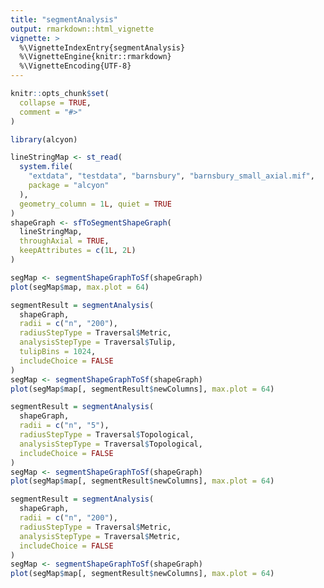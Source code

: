```yaml
---
title: "segmentAnalysis"
output: rmarkdown::html_vignette
vignette: >
  %\VignetteIndexEntry{segmentAnalysis}
  %\VignetteEngine{knitr::rmarkdown}
  %\VignetteEncoding{UTF-8}
---
```


```r
knitr::opts_chunk$set(
  collapse = TRUE,
  comment = "#>"
)
```

```r
library(alcyon)
```

```r
lineStringMap <- st_read(
  system.file(
    "extdata", "testdata", "barnsbury", "barnsbury_small_axial.mif",
    package = "alcyon"
  ),
  geometry_column = 1L, quiet = TRUE
)
shapeGraph <- sfToSegmentShapeGraph(
  lineStringMap,
  throughAxial = TRUE,
  keepAttributes = c(1L, 2L)
)
```

```r
segMap <- segmentShapeGraphToSf(shapeGraph)
plot(segMap$map, max.plot = 64)
```

```r
segmentResult = segmentAnalysis(
  shapeGraph,
  radii = c("n", "200"),
  radiusStepType = Traversal$Metric,
  analysisStepType = Traversal$Tulip,
  tulipBins = 1024,
  includeChoice = FALSE
)
segMap <- segmentShapeGraphToSf(shapeGraph)
plot(segMap$map[, segmentResult$newColumns], max.plot = 64)
```

```r
segmentResult = segmentAnalysis(
  shapeGraph,
  radii = c("n", "5"),
  radiusStepType = Traversal$Topological,
  analysisStepType = Traversal$Topological,
  includeChoice = FALSE
)
segMap <- segmentShapeGraphToSf(shapeGraph)
plot(segMap$map[, segmentResult$newColumns], max.plot = 64)
```

```r
segmentResult = segmentAnalysis(
  shapeGraph,
  radii = c("n", "200"),
  radiusStepType = Traversal$Metric,
  analysisStepType = Traversal$Metric,
  includeChoice = FALSE
)
segMap <- segmentShapeGraphToSf(shapeGraph)
plot(segMap$map[, segmentResult$newColumns], max.plot = 64)
```
